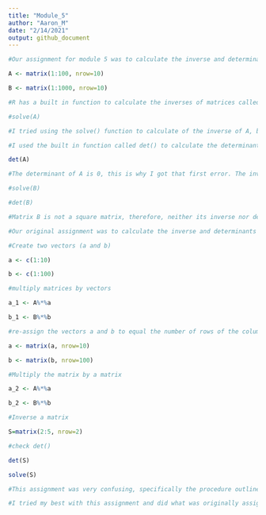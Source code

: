 ---
title: "Module_5"
author: "Aaron_M"
date: "2/14/2021"
output: github_document
---

```{r}

#Our assignment for module 5 was to calculate the inverse and determinant of A and B shown below:

A <- matrix(1:100, nrow=10)

B <- matrix(1:1000, nrow=10)

#R has a built in function to calculate the inverses of matrices called solve(). 

#solve(A)

#I tried using the solve() function to calculate of the inverse of A, but got an error saying system is exactly singular

#I used the built in function called det() to calculate the determinant 

det(A)

#The determinant of A is 0, this is why I got that first error. The inverse of A cannot be calculated because its determinant is 0

#solve(B)

#det(B)

#Matrix B is not a square matrix, therefore, neither its inverse nor determinant can be calculated

```

```{r}

#Our original assignment was to calculate the inverse and determinants of A and B. Because it's impossible to calculate the inverses of these matrices and impossible to calculate the determinant of B, I'm not sure what else we were expected to do in the original assignment. In an announcement, a procedure was outlined. I'm not sure what this procedure is meant to do or what it has to do with calculating the inverse and determinants of A and B. Nonetheless, my attempt at following the procedure is shown below (were we expected to manipulate A and B to create new matrices that would allow us to calculate inverses? That was not stated in the original assignment. The original assignment was to calculate the inverse and determinants of A and B):

#Create two vectors (a and b)

a <- c(1:10)

b <- c(1:100)

#multiply matrices by vectors

a_1 <- A%*%a

b_1 <- B%*%b

#re-assign the vectors a and b to equal the number of rows of the column for the corresponding matrix

a <- matrix(a, nrow=10)

b <- matrix(b, nrow=100)

#Multiply the matrix by a matrix 

a_2 <- A%*%a

b_2 <- B%*%b

#Inverse a matrix 

S=matrix(2:5, nrow=2)

#check det() 

det(S)

solve(S)

#This assignment was very confusing, specifically the procedure outlined in the announcement. Again, the original assignment was to calculate the inverse and determinants of A and B. the inverse of A cannot be calculated because its determinant is 0. The inverse and determinant of B cannot be calculated because B is not a square matrix. Where did the procedure in the announcement come from? What was its purpose? What did it have to do with calculating the inverse and determinants of matrices that cannot be inverted? Were we supposed to create our own matrices that could be inverted? If so, that was not stated in the original assignment. 

#I tried my best with this assignment and did what was originally assigned

```
